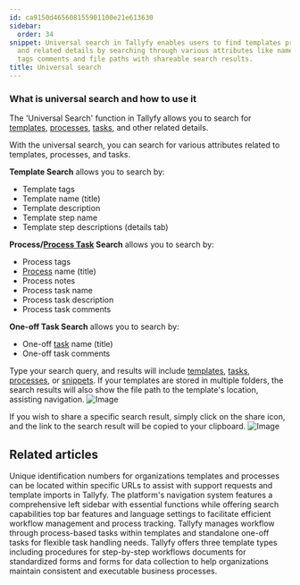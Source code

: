 ```yaml
---
id: ca9150d465608155901100e21e613630
sidebar:
  order: 34
snippet: Universal search in Tallyfy enables users to find templates processes tasks
  and related details by searching through various attributes like names descriptions
  tags comments and file paths with shareable search results.
title: Universal search
---
```


### What is universal search and how to use it

The 'Universal Search' function in Tallyfy allows you to search for [templates](/products/pro/documenting/templates/), [processes](/products/pro/tracking-and-tasks/processes/), [tasks](/products/pro/tracking-and-tasks/tasks/), and other related details.

With the universal search, you can search for various attributes related to templates, processes, and tasks.

**Template Search** allows you to search by:

- Template tags
- Template name (title)
- Template description
- Template step name
- Template step descriptions (details tab)

**Process/[Process Task](/products/pro/tracking-and-tasks/tasks/) Search** allows you to search by:

- Process tags
- [Process](/products/pro/tracking-and-tasks/processes/) name (title)
- Process notes
- Process task name
- Process task description
- Process task comments

**One-off Task Search** allows you to search by:

- One-off [task](/products/pro/tracking-and-tasks/tasks/) name (title)
- One-off task comments

Type your search query, and results will include [templates](/products/pro/documenting/templates/), [tasks](/products/pro/tracking-and-tasks/tasks/), [processes](/products/pro/tracking-and-tasks/processes/), or [snippets](/products/pro/documenting/templates/snippets/). If your templates are stored in multiple folders, the search results will also show the file path to the template's location, assisting navigation.
![Image](https://screenshots.tallyfy.com/tallyfy%2Fpro%2Fdesktop-light-search-bar-results.png)

If you wish to share a specific search result, simply click on the share icon, and the link to the search result will be copied to your clipboard.
![Image](https://screenshots.tallyfy.com/tallyfy%2Fpro%2Fdesktop-light-copy-search-result-link.png)


## Related articles
<CardGrid>
<LinkTitleCard header="<b>Miscellaneous > Find your Tallyfy IDs</b>" href="/products/pro/miscellaneous/how-to-find-your-tallyfy-ids/" > Unique identification numbers for organizations templates and processes can be located within specific URLs to assist with support requests and template imports in Tallyfy. </LinkTitleCard>
<LinkTitleCard header="<b>Tutorials > Navigate Tallyfy</b>" href="/products/pro/tutorials/navigate-tallyfy/" > The platform's navigation system features a comprehensive left sidebar with essential functions while offering search capabilities top bar features and language settings to facilitate efficient workflow management and process tracking. </LinkTitleCard>
<LinkTitleCard header="<b>Tracking And Tasks > More about tasks</b>" href="/products/pro/tracking-and-tasks/tasks/" > Tallyfy manages workflow through process-based tasks within templates and standalone one-off tasks for flexible task handling needs. </LinkTitleCard>
<LinkTitleCard header="<b>Pro > Essentials</b>" href="/products/pro/documenting/" > Tallyfy offers three template types including procedures for step-by-step workflows documents for standardized forms and forms for data collection to help organizations maintain consistent and executable business processes. </LinkTitleCard>
</CardGrid>